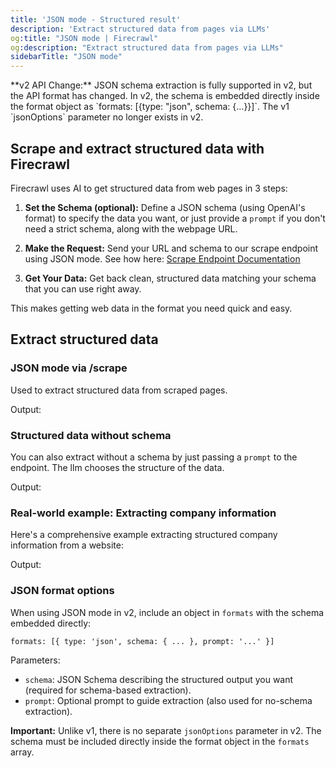 ```yaml
---
title: 'JSON mode - Structured result'
description: 'Extract structured data from pages via LLMs'
og:title: "JSON mode | Firecrawl"
og:description: "Extract structured data from pages via LLMs"
sidebarTitle: "JSON mode"
---
```



<Note>
**v2 API Change:** JSON schema extraction is fully supported in v2, but the API format has changed. In v2, the schema is embedded directly inside the format object as `formats: [{type: "json", schema: {...}}]`. The v1 `jsonOptions` parameter no longer exists in v2.
</Note>

## Scrape and extract structured data with Firecrawl

Firecrawl uses AI to get structured data from web pages in 3 steps:

1. **Set the Schema (optional):**
   Define a JSON schema (using OpenAI's format) to specify the data you want, or just provide a `prompt` if you don't need a strict schema, along with the webpage URL.

2. **Make the Request:**
   Send your URL and schema to our scrape endpoint using JSON mode. See how here:
   [Scrape Endpoint Documentation](https://docs.firecrawl.dev/api-reference/endpoint/scrape)

3. **Get Your Data:**
   Get back clean, structured data matching your schema that you can use right away.

This makes getting web data in the format you need quick and easy.

## Extract structured data

### JSON mode via /scrape

Used to extract structured data from scraped pages.

<CodeGroup>

<ExtractPython />
<ExtractNode />
<ExtractCURL />

</CodeGroup>

Output:

<ExtractOutput />

### Structured data without schema

You can also extract without a schema by just passing a `prompt` to the endpoint. The llm chooses the structure of the data.

<CodeGroup>

<ExtractNoSchemaPython />
<ExtractNoSchemaNode />
<ExtractNoSchemaCURL />

</CodeGroup>

Output:

<ExtractNoSchemaOutput />

### Real-world example: Extracting company information

Here's a comprehensive example extracting structured company information from a website:

<CodeGroup>

<EventExamplePython />
<EventExampleNode />
<EventExampleCURL />

</CodeGroup>

Output:

<EventExampleOutput />

### JSON format options

When using JSON mode in v2, include an object in `formats` with the schema embedded directly:

`formats: [{ type: 'json', schema: { ... }, prompt: '...' }]`

Parameters:

- `schema`: JSON Schema describing the structured output you want (required for schema-based extraction).
- `prompt`: Optional prompt to guide extraction (also used for no-schema extraction).

**Important:** Unlike v1, there is no separate `jsonOptions` parameter in v2. The schema must be included directly inside the format object in the `formats` array.

